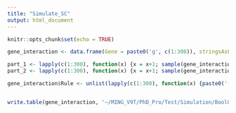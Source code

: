 ```yaml
---
title: "Simulate_SC"
output: html_document
---
```


```r
knitr::opts_chunk$set(echo = TRUE)
```

```r

gene_interaction <- data.frame(Gene = paste0('g', c(1:300)), stringsAsFactors = F)

part_1 <- lapply(c(1:300), function(x) {x = x+1; sample(gene_interaction$Gene, sample(1:5,1))})
part_2 <- lapply(c(1:300), function(x) {x = x+1; sample(gene_interaction$Gene, sample(1:2,1))})

gene_interaction$Rule <- unlist(lapply(c(1:300), function(x) {paste0('( ',toString(unlist(part_1[x])), ' ) and not ( ', toString(unlist(part_2[x])), ' )')}))


write.table(gene_interaction, '~/MING_V9T/PhD_Pro/Test/Simulation/BoolODE_Data/Sim_Gene_Rules_G300.txt', sep = '\t', quote = F, row.names = F)

```

